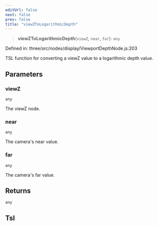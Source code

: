 ```yaml
---
editUrl: false
next: false
prev: false
title: "viewZToLogarithmicDepth"
---
```


> **viewZToLogarithmicDepth**(`viewZ`, `near`, `far`): `any`

Defined in: three/src/nodes/display/ViewportDepthNode.js:203

TSL function for converting a viewZ value to a logarithmic depth value.

## Parameters

### viewZ

`any`

The viewZ node.

### near

`any`

The camera's near value.

### far

`any`

The camera's far value.

## Returns

`any`

## Tsl
